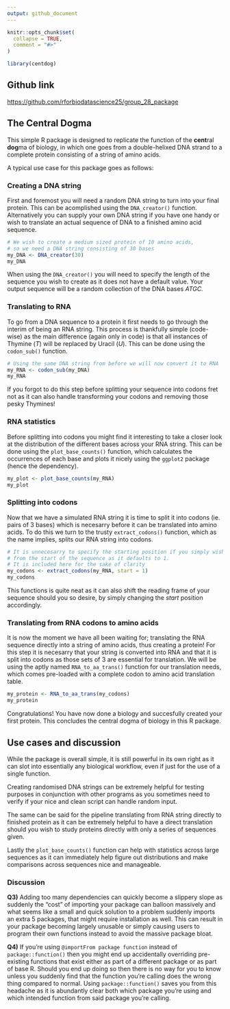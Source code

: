 ```yaml
---
output: github_document
---
```


```r
knitr::opts_chunk$set(
  collapse = TRUE,
  comment = "#>"
)
```

```r
library(centdog)
```

## Github link

<https://github.com/rforbiodatascience25/group_28_package>

## The Central Dogma

This simple R package is designed to replicate the function of the **cent**ral **dog**ma of biology, in which one goes from a double-helixed DNA strand to a complete protein consisting of a string of amino acids.

A typical use case for this package goes as follows:

### Creating a DNA string

First and foremost you will need a random DNA string to turn into your final protein. This can be acomplished using the `DNA_creator()` function. Alternatively you can supply your own DNA string if you have one handy or wish to translate an actual sequence of DNA to a finished amino acid sequence.

```r
# We wish to create a medium sized protein of 10 amino acids, 
# so we need a DNA string consisting of 30 bases
my_DNA <- DNA_creator(30)
my_DNA
```

When using the `DNA_creator()` you will need to specify the length of the sequence you wish to create as it does not have a default value. Your output sequence will be a random collection of the DNA bases *ATGC.*

### Translating to RNA

To go from a DNA sequence to a protein it first needs to go through the interim of being an RNA string. This process is thankfully simple (code-wise) as the main difference (again only in code) is that all instances of Thymine (*T*) will be replaced by Uracil (*U*). This can be done using the `codon_sub()` function.

```r
# Using the same DNA string from before we will now convert it to RNA
my_RNA <- codon_sub(my_DNA)
my_RNA
```

If you forgot to do this step before splitting your sequence into codons fret not as it can also handle transforming your codons and removing those pesky Thymines!

### RNA statistics

Before splitting into codons you might find it interesting to take a closer look at the distribution of the different bases across your RNA string. This can be done using the `plot_base_counts()` function, which calculates the occurrences of each base and plots it nicely using the `ggplot2` package (hence the dependency).

```r
my_plot <- plot_base_counts(my_RNA)
my_plot
```

### Splitting into codons

Now that we have a simulated RNA string it is time to split it into codons (ie. pairs of 3 bases) which is necesarry before it can be translated into amino acids. To do this we turn to the trusty `extract_codons()` function, which as the name implies, splits our RNA string into codons.

```r
# It is unnecesarry to specify the starting position if you simply wish to start reading
# from the start of the sequence as it defaults to 1. 
# It is included here for the sake of clarity
my_codons <- extract_codons(my_RNA, start = 1)
my_codons
```

This functions is quite neat as it can also shift the reading frame of your sequence should you so desire, by simply changing the *start* position accordingly.

### Translating from RNA codons to amino acids

It is now the moment we have all been waiting for; translating the RNA sequence directly into a string of amino acids, thus creating a protein! For this step it is necesarry that your string is converted into RNA and that it is split into codons as those sets of 3 are essential for translation. We will be using the aptly named `RNA_to_aa_trans()` function for our translation needs, which comes pre-loaded with a complete codon to amino acid translation table.

```r
my_protein <- RNA_to_aa_trans(my_codons)
my_protein
```

Congratulations! You have now done a biology and succesfully created your first protein. This concludes the central dogma of biology in this R package.

## Use cases and discussion

While the package is overall simple, it is still powerful in its own right as it can slot into essentially any biological workflow, even if just for the use of a single function.

Creating randomised DNA strings can be extremely helpful for testing purposes in conjunction with other programs as you sometimes need to verify if your nice and clean script can handle random input.

The same can be said for the pipeline translating from RNA string directly to finished protein as it can be extremely helpful to have a direct translation should you wish to study proteins directly with only a series of sequences given.

Lastly the `plot_base_counts()` function can help with statistics across large sequences as it can immediately help figure out distributions and make comparisons across sequences nice and manageable.

### Discussion

**Q3)** Adding too many dependencies can quickly become a slippery slope as suddenly the "cost" of importing your package can balloon massively and what seems like a small and quick solution to a problem suddenly imports an extra 5 packages, that might require installation as well. This can result in your package becoming largely unusable or simply causing users to program their own functions instead to avoid the massive package bloat.

**Q4)** If you're using `@importFrom package function` instead of `package::function()` then you might end up accidentally overriding pre-existing functions that exist either as part of a different package or as part of base R. Should you end up doing so then there is no way for you to know unless you suddenly find that the function you're calling does the wrong thing compared to normal. Using `package::function()` saves you from this headache as it is abundantly clear both which package you're using and which intended function from said package you're calling.
